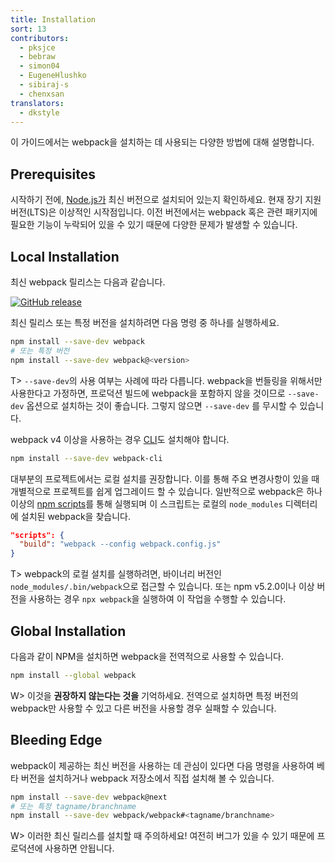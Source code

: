```yaml
---
title: Installation
sort: 13
contributors:
  - pksjce
  - bebraw
  - simon04
  - EugeneHlushko
  - sibiraj-s
  - chenxsan
translators:
  - dkstyle
---
```


이 가이드에서는 webpack을 설치하는 데 사용되는 다양한 방법에 대해 설명합니다.

## Prerequisites

시작하기 전에, [Node.js가](https://nodejs.org/en/) 최신 버전으로 설치되어 있는지 확인하세요. 현재 장기 지원 버전(LTS)은 이상적인 시작점입니다. 이전 버전에서는 webpack 혹은 관련 패키지에 필요한 기능이 누락되어 있을 수 있기 때문에 다양한 문제가 발생할 수 있습니다.

## Local Installation

최신 webpack 릴리스는 다음과 같습니다.

[![GitHub release](https://img.shields.io/npm/v/webpack.svg?label=webpack&style=flat-square&maxAge=3600)](https://github.com/webpack/webpack/releases)

최신 릴리스 또는 특정 버전을 설치하려면 다음 명령 중 하나를 실행하세요.

```bash
npm install --save-dev webpack
# 또는 특정 버전
npm install --save-dev webpack@<version>
```

T> `--save-dev`의 사용 여부는 사례에 따라 다릅니다. webpack을 번들링을 위해서만 사용한다고 가정하면, 프로덕션 빌드에 webpack을 포함하지 않을 것이므로 `--save-dev` 옵션으로 설치하는 것이 좋습니다. 그렇지 않으면 `--save-dev` 를 무시할 수 있습니다.

webpack v4 이상을 사용하는 경우 [CLI](/api/cli/)도 설치해야 합니다.

```bash
npm install --save-dev webpack-cli
```

대부분의 프로젝트에서는 로컬 설치를 권장합니다. 이를 통해 주요 변경사항이 있을 때 개별적으로 프로젝트를 쉽게 업그레이드 할 수 있습니다. 일반적으로 webpack은 하나 이상의 [npm scripts](https://docs.npmjs.com/misc/scripts)를 통해 실행되며 이 스크립트는 로컬의 `node_modules` 디렉터리에 설치된 webpack을 찾습니다.

```json
"scripts": {
  "build": "webpack --config webpack.config.js"
}
```

T> webpack의 로컬 설치를 실행하려면, 바이너리 버전인 `node_modules/.bin/webpack`으로 접근할 수 있습니다. 또는 npm v5.2.0이나 이상 버전을 사용하는 경우 `npx webpack`을 실행하여 이 작업을 수행할 수 있습니다.

## Global Installation

다음과 같이 NPM을 설치하면 webpack을 전역적으로 사용할 수 있습니다.

```bash
npm install --global webpack
```

W> 이것을 **권장하지 않는다는 것을** 기억하세요. 전역으로 설치하면 특정 버전의 webpack만 사용할 수 있고 다른 버전을 사용할 경우 실패할 수 있습니다.

## Bleeding Edge

webpack이 제공하는 최신 버전을 사용하는 데 관심이 있다면 다음 명령을 사용하여 베타 버전을 설치하거나 webpack 저장소에서 직접 설치해 볼 수 있습니다.

```bash
npm install --save-dev webpack@next
# 또는 특정 tagname/branchname
npm install --save-dev webpack/webpack#<tagname/branchname>
```

W> 이러한 최신 릴리스를 설치할 때 주의하세요! 여전히 버그가 있을 수 있기 때문에 프로덕션에 사용하면 안됩니다.
